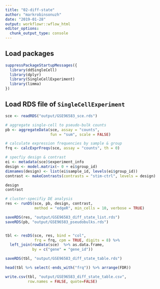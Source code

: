 ```yaml
---
title: "02-diff-state"
author: "markrobinsonuzh"
date: "2019-01-28"
output: workflowr::wflow_html
editor_options: 
  chunk_output_type: console
---
```


## Load packages

```r
suppressPackageStartupMessages({
  library(ddSingleCell)
  library(dplyr)
  library(SingleCellExperiment)
  library(limma)
})
```

## Load RDS file of `SingleCellExperiment`

```r
sce <- readRDS("output/GSE96583_sce.rds")

# aggregate single-cell to pseudo-bulk counts
pb <- aggregateData(sce, assay = "counts", 
                    fun = "sum", scale = FALSE)

# calculate expression frequencies by sample & group
frq <- calcExprFreqs(sce, assay = "counts", th = 0)

# specfiy design & contrast
ei <- metadata(sce)$experiment_info
design <- model.matrix(~ 0 + ei$group_id)
dimnames(design) <- list(ei$sample_id, levels(ei$group_id))
contrast <- makeContrasts(contrasts = "stim-ctrl", levels = design)

design
contrast

# cluster-specifiy DE analysis
res <- runDS(sce, pb, design, contrast,
             method = "edgeR", min_cells = 10, verbose = TRUE)

saveRDS(res, "output/GSE96583_diff_state_list.rds")
saveRDS(pb, "output/GSE96583_pseudobulks.rds")


tbl <- resDS(sce, res, bind = "col", 
             frq = frq, cpm = TRUE, digits = 8) %>%
  left_join(rowData(sce)  %>% as.data.frame,
            by = c("gene" = "gene_id"))

saveRDS(tbl, "output/GSE96583_diff_state_table.rds")

head(tbl %>% select(-ends_with("frq")) %>% arrange(FDR))

write.csv(tbl, "output/GSE96583_diff_state_table.csv",
          row.names = FALSE, quote=FALSE)
```

